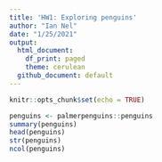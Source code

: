 ```yaml
---
title: 'HW1: Exploring penguins'
author: "Ian Nel"
date: "1/25/2021"
output:
  html_document:
    df_print: paged
    theme: cerulean
  github_document: default
---
```


```r
knitr::opts_chunk$set(echo = TRUE)
```


```r
penguins <- palmerpenguins::penguins
summary(penguins)
head(penguins)
str(penguins)
ncol(penguins)
```
